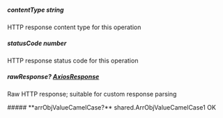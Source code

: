 
##### **contentType** string
HTTP response content type for this operation

##### **statusCode** number
HTTP response status code for this operation

##### **rawResponse?** [AxiosResponse](https://axios-http.com/docs/res_schema)
Raw HTTP response; suitable for custom response parsing

<Collapsible>
    ##### **arrObjValueCamelCase?** shared.ArrObjValueCamelCase1
    OK
    <Collapsible.Break/>
    <ArrObjValueCamelCase1/>
</Collapsible>

